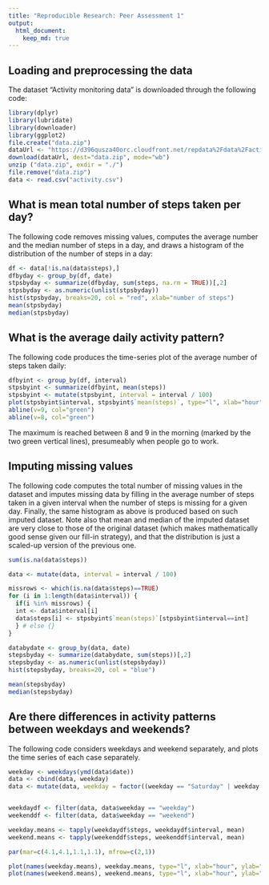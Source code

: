 ```yaml
---
title: "Reproducible Research: Peer Assessment 1"
output: 
  html_document:
    keep_md: true
---
```



## Loading and preprocessing the data

The dataset "Activity monitoring data" is downloaded through the following code:
```r
library(dplyr)
library(lubridate)
library(downloader)
library(ggplot2)
file.create("data.zip")
dataUrl <- "https://d396qusza40orc.cloudfront.net/repdata%2Fdata%2Factivity.zip"
download(dataUrl, dest="data.zip", mode="wb")
unzip ("data.zip", exdir = "./")
file.remove("data.zip")
data <- read.csv("activity.csv")
```

## What is mean total number of steps taken per day?

The following code removes missing values, computes the average number and the median number of steps in a day, and draws a histogram of the distribution of the number of steps in a day:
```r
df <- data[!is.na(data$steps),]
dfbyday <- group_by(df, date)
stpsbyday <- summarize(dfbyday, sum(steps, na.rm = TRUE))[,2]
stpsbyday <- as.numeric(unlist(stpsbyday))
hist(stpsbyday, breaks=20, col = "red", xlab="number of steps")
mean(stpsbyday)
median(stpsbyday)
```

## What is the average daily activity pattern?

The following code produces the time-series plot of the average number of steps taken daily:
```r
dfbyint <- group_by(df, interval)
stpsbyint <- summarize(dfbyint, mean(steps))
stpsbyint <- mutate(stpsbyint, interval = interval / 100)
plot(stpsbyint$interval, stpsbyint$`mean(steps)`, type="l", xlab="hour", ylab="steps")
abline(v=9, col="green")
abline(v=8, col="green")
```

The maximum is reached between 8 and 9 in the morning (marked by the two green vertical lines), presumeably when people go to work. 


## Imputing missing values

The following code computes the total number of missing values in the dataset and imputes missing data by filling in the average number of steps taken in a given interval when the number of steps is missing for a given day. Finally, the same histogram as above is produced based on such imputed dataset. Note also that mean and median of the imputed dataset are very close to those of the original dataset (which makes mathematically good sense given our fill-in strategy), and that the distribution is just a scaled-up version of the previous one.

```r
sum(is.na(data$steps))

data <- mutate(data, interval = interval / 100)

missrows <- which(is.na(data$steps)==TRUE)
for (i in 1:length(data$interval)) {
  if(i %in% missrows) {
  int <- data$interval[i] 
  data$steps[i] <- stpsbyint$`mean(steps)`[stpsbyint$interval==int]
  } # else {}
}

databydate <- group_by(data, date)
stepsbyday <- summarize(databydate, sum(steps))[,2]
stepsbyday <- as.numeric(unlist(stepsbyday))
hist(stepsbyday, breaks=20, col = "blue")

mean(stepsbyday)
median(stepsbyday)
```


## Are there differences in activity patterns between weekdays and weekends?

The following code considers weekdays and weekend separately, and plots the time series of each case separately. 

```r
weekday <- weekdays(ymd(data$date))
data <- cbind(data, weekday)
data <- mutate(data, weekday = factor((weekday == "Saturday" | weekday == "Sunday"), labels = c("weekday", "weekend")))


weekdaydf <- filter(data, data$weekday == "weekday")
weekenddf <- filter(data, data$weekday == "weekend")

weekday.means <- tapply(weekdaydf$steps, weekdaydf$interval, mean)
weekend.means <- tapply(weekenddf$steps, weekenddf$interval, mean)

par(mar=c(4.1,4.1,1.1,1.1), mfrow=c(2,1))

plot(names(weekday.means), weekday.means, type="l", xlab="hour", ylab="weekday av. steps")
plot(names(weekend.means), weekend.means, type="l", xlab="hour", ylab="weekend av. steps")


```
